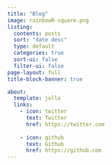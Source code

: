 ```yaml
---
title: "Blog"
image: rainbowR-square.png
listing:
  contents: posts
  sort: "date desc"
  type: default
  categories: true
  sort-ui: false
  filter-ui: false
page-layout: full
title-block-banner: true

about:
  template: jolla
  links:
    - icon: twitter
      text: Twitter
      href: https://twitter.com
 
    - icon: github
      text: Github
      href: https://github.com
---
```

